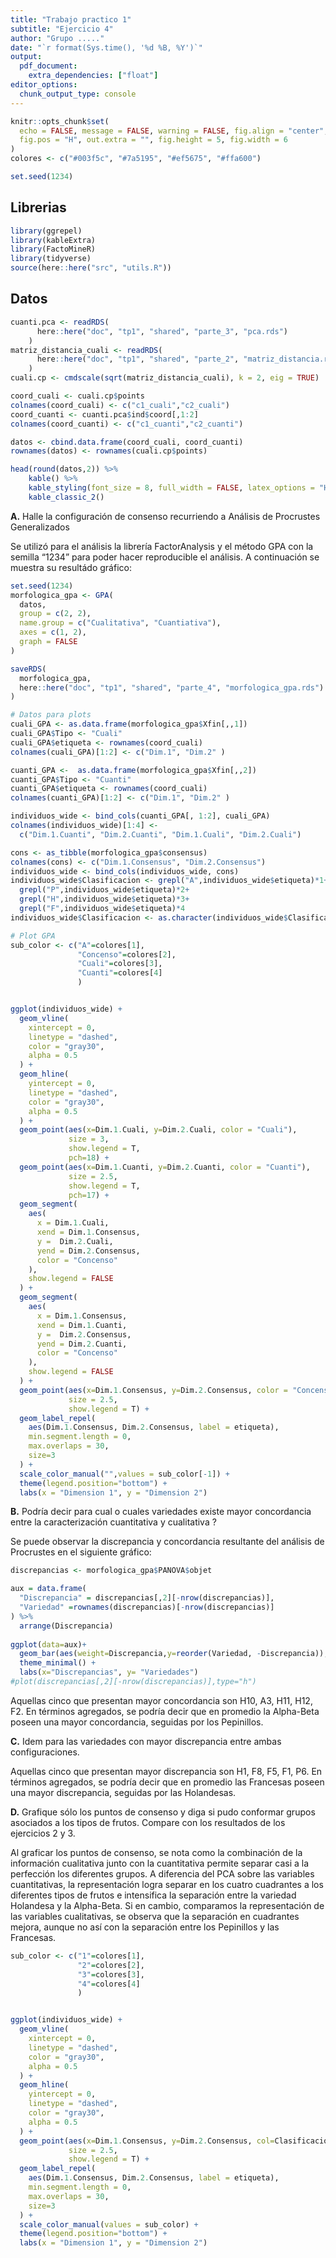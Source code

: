 ```yaml
---
title: "Trabajo practico 1"
subtitle: "Ejercicio 4"
author: "Grupo ....."
date: "`r format(Sys.time(), '%d %B, %Y')`"
output: 
  pdf_document:
    extra_dependencies: ["float"]
editor_options: 
  chunk_output_type: console
---
```


```r
knitr::opts_chunk$set(
  echo = FALSE, message = FALSE, warning = FALSE, fig.align = "center",
  fig.pos = "H", out.extra = "", fig.height = 5, fig.width = 6
)
colores <- c("#003f5c", "#7a5195", "#ef5675", "#ffa600")

set.seed(1234)

```


## Librerias

```r
library(ggrepel)
library(kableExtra)
library(FactoMineR)
library(tidyverse)
source(here::here("src", "utils.R"))
```

## Datos

```r
cuanti.pca <- readRDS(
      here::here("doc", "tp1", "shared", "parte_3", "pca.rds")
    )  
matriz_distancia_cuali <- readRDS(
      here::here("doc", "tp1", "shared", "parte_2", "matriz_distancia.rds")
    )  
cuali.cp <- cmdscale(sqrt(matriz_distancia_cuali), k = 2, eig = TRUE)

coord_cuali <- cuali.cp$points
colnames(coord_cuali) <- c("c1_cuali","c2_cuali")
coord_cuanti <- cuanti.pca$ind$coord[,1:2]
colnames(coord_cuanti) <- c("c1_cuanti","c2_cuanti")

datos <- cbind.data.frame(coord_cuali, coord_cuanti)
rownames(datos) <- rownames(cuali.cp$points)
```

```r
head(round(datos,2)) %>% 
    kable() %>% 
    kable_styling(font_size = 8, full_width = FALSE, latex_options = "HOLD_position") %>% 
    kable_classic_2() 
```


**A.** Halle la configuración de consenso recurriendo a Análisis de Procrustes 
Generalizados

Se utilizó para el análisis la librería FactorAnalysis y el método GPA con
la semilla "1234" para poder hacer reproducible el análisis. A continuación
se muestra su resultádo gráfico:

```r
set.seed(1234)
morfologica_gpa <- GPA(
  datos, 
  group = c(2, 2), 
  name.group = c("Cualitativa", "Cuantiativa"),
  axes = c(1, 2),
  graph = FALSE
)

saveRDS(
  morfologica_gpa,
  here::here("doc", "tp1", "shared", "parte_4", "morfologica_gpa.rds")
)

```

```r
# Datos para plots
cuali_GPA <- as.data.frame(morfologica_gpa$Xfin[,,1])
cuali_GPA$Tipo <- "Cuali"
cuali_GPA$etiqueta <- rownames(coord_cuali)
colnames(cuali_GPA)[1:2] <- c("Dim.1", "Dim.2" )

cuanti_GPA <-  as.data.frame(morfologica_gpa$Xfin[,,2])
cuanti_GPA$Tipo <- "Cuanti"
cuanti_GPA$etiqueta <- rownames(coord_cuali)
colnames(cuanti_GPA)[1:2] <- c("Dim.1", "Dim.2" )

individuos_wide <- bind_cols(cuanti_GPA[, 1:2], cuali_GPA)
colnames(individuos_wide)[1:4] <-
  c("Dim.1.Cuanti", "Dim.2.Cuanti", "Dim.1.Cuali", "Dim.2.Cuali")

cons <- as_tibble(morfologica_gpa$consensus)
colnames(cons) <- c("Dim.1.Consensus", "Dim.2.Consensus")
individuos_wide <- bind_cols(individuos_wide, cons)
individuos_wide$Clasificacion <- grepl("A",individuos_wide$etiqueta)*1+
  grepl("P",individuos_wide$etiqueta)*2+
  grepl("H",individuos_wide$etiqueta)*3+
  grepl("F",individuos_wide$etiqueta)*4
individuos_wide$Clasificacion <- as.character(individuos_wide$Clasificacion)
```



```r
# Plot GPA
sub_color <- c("A"=colores[1], 
               "Concenso"=colores[2], 
               "Cuali"=colores[3],
               "Cuanti"=colores[4]
               )


ggplot(individuos_wide) +
  geom_vline(
    xintercept = 0,
    linetype = "dashed",
    color = "gray30",
    alpha = 0.5
  ) +
  geom_hline(
    yintercept = 0,
    linetype = "dashed",
    color = "gray30",
    alpha = 0.5
  ) +
  geom_point(aes(x=Dim.1.Cuali, y=Dim.2.Cuali, color = "Cuali"),
             size = 3,
             show.legend = T, 
             pch=18) +
  geom_point(aes(x=Dim.1.Cuanti, y=Dim.2.Cuanti, color = "Cuanti"),
             size = 2.5,
             show.legend = T,
             pch=17) +
  geom_segment(
    aes(
      x = Dim.1.Cuali,
      xend = Dim.1.Consensus,
      y =  Dim.2.Cuali,
      yend = Dim.2.Consensus,
      color = "Concenso"
    ),
    show.legend = FALSE
  ) +
  geom_segment(
    aes(
      x = Dim.1.Consensus,
      xend = Dim.1.Cuanti,
      y =  Dim.2.Consensus,
      yend = Dim.2.Cuanti,
      color = "Concenso"
    ),
    show.legend = FALSE
  ) +
  geom_point(aes(x=Dim.1.Consensus, y=Dim.2.Consensus, color = "Concenso"),
             size = 2.5,
             show.legend = T) +
  geom_label_repel(
    aes(Dim.1.Consensus, Dim.2.Consensus, label = etiqueta),
    min.segment.length = 0,
    max.overlaps = 30,
    size=3
  ) +
  scale_color_manual("",values = sub_color[-1]) +
  theme(legend.position="bottom") +
  labs(x = "Dimension 1", y = "Dimension 2")
```


**B.** Podría decir para cual o cuales variedades existe mayor concordancia 
entre la caracterización cuantitativa y cualitativa ?

Se puede observar la discrepancia y concordancia resultante del análisis de Procrustes en el siguiente gráfico:

```r
discrepancias <- morfologica_gpa$PANOVA$objet
```

```r
aux = data.frame(
  "Discrepancia" = discrepancias[,2][-nrow(discrepancias)],
  "Variedad" =rownames(discrepancias)[-nrow(discrepancias)]
) %>% 
  arrange(Discrepancia)
  
ggplot(data=aux)+
  geom_bar(aes(weight=Discrepancia,y=reorder(Variedad, -Discrepancia)),width = .2) +
  theme_minimal() +
  labs(x="Discrepancias", y= "Variedades")
#plot(discrepancias[,2][-nrow(discrepancias)],type="h")
```

Aquellas cinco que presentan mayor concordancia son H10, A3, H11, H12, F2. En términos agregados, se podría decir que en promedio la Alpha-Beta poseen una mayor concordancia, seguidas por los Pepinillos.

**C.** Idem para las variedades con mayor discrepancia entre ambas 
configuraciones.

Aquellas cinco que presentan mayor discrepancia son H1, F8, F5, F1, P6. En términos agregados, se podría decir que en promedio las Francesas poseen una mayor discrepancia, seguidas por las Holandesas.

**D.** Grafique sólo los puntos de consenso y diga si pudo conformar grupos 
asociados a los tipos de frutos. Compare con los resultados de los ejercicios 2 y 3.

Al graficar los puntos de consenso, se nota como la combinación de la información cualitativa junto con la cuantitativa permite separar casi a la perfección los diferentes grupos. A diferencia del PCA sobre las variables cuantitativas, la representación logra separar en los cuatro cuadrantes a los diferentes tipos de frutos e intensifica la separación entre la variedad Holandesa y la Alpha-Beta. Si en cambio, comparamos la representación de las variables cualitativas, se observa que la separación en cuadrantes mejora, aunque no así con la separación entre los Pepinillos y las Francesas.

```r

sub_color <- c("1"=colores[1], 
               "2"=colores[2], 
               "3"=colores[3],
               "4"=colores[4]
               )


ggplot(individuos_wide) +
  geom_vline(
    xintercept = 0,
    linetype = "dashed",
    color = "gray30",
    alpha = 0.5
  ) +
  geom_hline(
    yintercept = 0,
    linetype = "dashed",
    color = "gray30",
    alpha = 0.5
  ) +
  geom_point(aes(x=Dim.1.Consensus, y=Dim.2.Consensus, col=Clasificacion),
             size = 2.5,
             show.legend = T) +
  geom_label_repel(
    aes(Dim.1.Consensus, Dim.2.Consensus, label = etiqueta),
    min.segment.length = 0,
    max.overlaps = 30,
    size=3
  ) +
  scale_color_manual(values = sub_color) +
  theme(legend.position="bottom") +
  labs(x = "Dimension 1", y = "Dimension 2")
```

